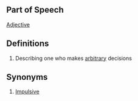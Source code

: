 ==Part of Speech==
[[Adjective]]
==Definitions==
#Describing one who makes [[arbitrary]] decisions
==Synonyms==
#[[Impulsive]]